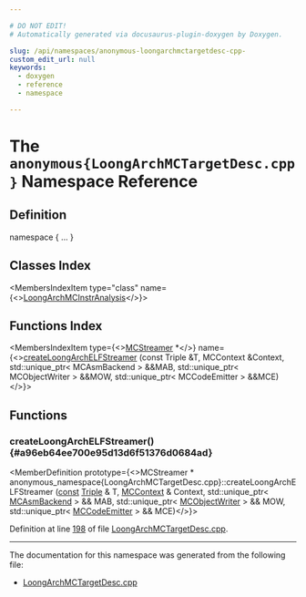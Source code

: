 ```yaml
---

# DO NOT EDIT!
# Automatically generated via docusaurus-plugin-doxygen by Doxygen.

slug: /api/namespaces/anonymous-loongarchmctargetdesc-cpp-
custom_edit_url: null
keywords:
  - doxygen
  - reference
  - namespace

---
```





# The `anonymous{LoongArchMCTargetDesc.cpp}` Namespace Reference

<DoxygenPage pluginConfig={pluginConfig}>



## Definition

<CodeBlock>namespace &#123; ... &#125;</CodeBlock>

## Classes Index

<MembersIndex>

<MembersIndexItem
  type="class"
  name={<><a href="/docs/api/classes/anonymous-namespace-loongarchmctargetdesc-cpp-/loongarchmcinstranalysis">LoongArchMCInstrAnalysis</a></>}>
</MembersIndexItem>

</MembersIndex>

## Functions Index

<MembersIndex>

<MembersIndexItem
  type={<><a href="/docs/api/classes/llvm/mcstreamer">MCStreamer</a> &#42;</>}
  name={<><a href="#a96eb64ee700e95d13d6f51376d0684ad">createLoongArchELFStreamer</a> (const Triple &amp;T, MCContext &amp;Context, std::unique&#95;ptr&lt; MCAsmBackend &gt; &amp;&amp;MAB, std::unique&#95;ptr&lt; MCObjectWriter &gt; &amp;&amp;MOW, std::unique&#95;ptr&lt; MCCodeEmitter &gt; &amp;&amp;MCE)</>}>
</MembersIndexItem>

</MembersIndex>


<SectionDefinition>

## Functions

### createLoongArchELFStreamer() {#a96eb64ee700e95d13d6f51376d0684ad}

<MemberDefinition
  prototype={<>MCStreamer &#42; anonymous&#95;namespace&#123;LoongArchMCTargetDesc.cpp&#125;::createLoongArchELFStreamer (<a href="/docs/api/files/lib/lib/target/lib/target/aarch64/aarch64promoteconstant-cpp/#a90f8350fecae261c25be85d38b451bff">const</a> <a href="/docs/api/classes/llvm/triple">Triple</a> &amp; T, <a href="/docs/api/classes/llvm/mccontext">MCContext</a> &amp; Context, std::unique&#95;ptr&lt; <a href="/docs/api/classes/llvm/mcasmbackend">MCAsmBackend</a> &gt; &amp;&amp; MAB, std::unique&#95;ptr&lt; <a href="/docs/api/classes/llvm/mcobjectwriter">MCObjectWriter</a> &gt; &amp;&amp; MOW, std::unique&#95;ptr&lt; <a href="/docs/api/classes/llvm/mccodeemitter">MCCodeEmitter</a> &gt; &amp;&amp; MCE)</>}>

Definition at line <a href="/docs/api/files/lib/lib/target/lib/target/loongarch/lib/target/loongarch/mctargetdesc/loongarchmctargetdesc-cpp/#l00198">198</a> of file <a href="/docs/api/files/lib/lib/target/lib/target/loongarch/lib/target/loongarch/mctargetdesc/loongarchmctargetdesc-cpp">LoongArchMCTargetDesc.cpp</a>.
</MemberDefinition>

</SectionDefinition>

<hr/>

The documentation for this namespace was generated from the following file:

<ul>
<li><a href="/docs/api/files/lib/lib/target/lib/target/loongarch/lib/target/loongarch/mctargetdesc/loongarchmctargetdesc-cpp">LoongArchMCTargetDesc.cpp</a></li>
</ul>

</DoxygenPage>
